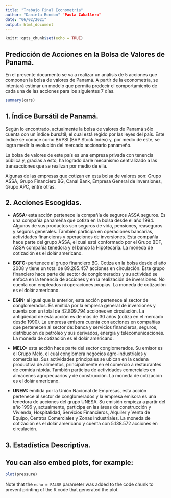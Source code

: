 ```yaml
---
title: "Trabajo Final Econometría"
author: "Daniela Rondon" "Paula Caballero"
date: "06/02/2021"
output: html_document
---
```


```r
knitr::opts_chunk$set(echo = TRUE)
```

## Predicción de Acciones en la Bolsa de Valores de Panamá.

En el presente documento se va a realizar un análisis de 5 acciones que componen la bolsa de valores de Panamá. A partir de la econometría, se intentará estimar un modelo que permita predecir el comportamiento de cada una de las acciones para los siguientes 7 días.

```r
summary(cars)
```

## 1. Índice Bursátil de Panamá.

Según lo encontrado, actualmente la bolsa de valores de Panamá sólo cuenta con un índice bursátil; el cual está regido por las leyes del país. Este índice se conoce como BVPSI (BVP Stock Index) y, por medio de este, se logra medir la evolución del mercado accionario panameño.

La bolsa de valores de este país es una empresa privada con tenencia pública y, gracias a esto, ha logrado darle mecanismo centralizado a las transacciones que se realizan por medio de ella.

Algunas de las empresas que cotizan en esta bolsa de valores son: Grupo ASSA, Grupo Financiero BG, Canal Bank, Empresa General de Inversiones, Grupo APC, entre otras.

## 2. Acciones Escogidas.

-   **ASSA:** esta acción pertenece la compañía de seguros ASSA seguros. Es una compañía panameña que cotiza en la bolsa desde el año 1994. Algunos de sus productos son seguros de vida, pensiones, reaseguros y seguros generales. También participa en operaciones bancarias, actividades financieras y operaciones de inversiones. Esta compañía hace parte del grupo ASSA, el cual está conformado por el Grupo BDF, ASSA compañía tenedora y el banco la Hipotecaría. La moneda de cotización es el dolár americano.

-   **BGFG:** pertenece al grupo financiero BG. Cotiza en la bolsa desde el año 2008 y tiene un total de 89.285.457 acciones en circulación. Este grupo financiero hace parte del sector de conglomerados y su actividad se enfoca en la tenencia de acciones y en la realización de inversiones. No cuenta con empleados ni operaciones propias. La moneda de cotización es el dolár americano.

-   **EGIN:** al igual que la anterior, esta acción pertenece al sector de conglomerados. Es emitida por la empresa general de inversiones y cuenta con un total de 42.809.794 acciones en circulación. La antigüedad de esta acción es de más de 30 años (cotiza en el mercado desde 1990). La empresa emisora cuenta con acciones en compañías que pertenecen al sector de: banca y servicios financieros, seguros, distribución de petróleo y sus derivados, energía y telecomunicaciones. La moneda de cotización es el dolár americano.

-   **MELO:** esta acción hace parte del sector conglomerados. Su emisor es el Grupo Melo, el cual conglomera negocios agro-industriales y comerciales. Sus actividades principales se ubican en la cadena productiva de alimentos, principalmente en el comercio a restaurantes de comida rápida. También participa de actividades comerciales en almacenes agropecuarios y de construcción. La moneda de cotización es el dolár americano.

-   **UNEM:** emitida por la Unión Nacional de Empresas, esta acción pertenece al sector de conglomerados y la empresa emisora es una tenedora de acciones del grupo UNESA. Su emisión empieza a partir del año 1996 y, actualmente, participa en las áreas de construcción y Vivienda, Hospitalidad, Servicios Financieros, Alquiler y Venta de Equipo, Centros Comerciales y Zonas Industriales. La moneda de cotización es el dolár americano y cuenta con 5.138.572 acciones en circulación.

## 3. Estadística Descriptiva.

## 

## You can also embed plots, for example:

```r
plot(pressure)
```

Note that the `echo = FALSE` parameter was added to the code chunk to prevent printing of the R code that generated the plot.
